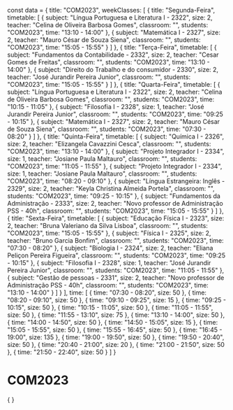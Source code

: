 const data = {
  title: "COM2023",
  weekClasses: [
    {
      title: "Segunda-Feira",
      timetable: [
        {
          subject: "Língua Portuguesa e Literatura I - 2322",
          size: 2,
          teacher: "Celina de Oliveira Barbosa Gomes",
          classroom: "",
          students: "COM2023",
          time: "13:10 - 14:00"
        },
        {
          subject: "Matemática I - 2327",
          size: 2,
          teacher: "Mauro César de Souza Siena",
          classroom: "",
          students: "COM2023",
          time: "15:05 - 15:55"
        }
      ]
    },
    {
      title: "Terça-Feira",
      timetable: [
        {
          subject: "Fundamentos da Contabilidade - 2332",
          size: 2,
          teacher: "Cesar Gomes de Freitas",
          classroom: "",
          students: "COM2023",
          time: "13:10 - 14:00"
        },
        {
          subject: "Direito do Trabalho e do consumidor - 2330",
          size: 2,
          teacher: "José Jurandir Pereira Junior",
          classroom: "",
          students: "COM2023",
          time: "15:05 - 15:55"
        }
      ]
    },
    {
      title: "Quarta-Feira",
      timetable: [
        {
          subject: "Língua Portuguesa e Literatura I - 2322",
          size: 2,
          teacher: "Celina de Oliveira Barbosa Gomes",
          classroom: "",
          students: "COM2023",
          time: "10:15 - 11:05"
        },
        {
          subject: "Filosofia I - 2328",
          size: 1,
          teacher: "José Jurandir Pereira Junior",
          classroom: "",
          students: "COM2023",
          time: "09:25 - 10:15"
        },
        {
          subject: "Matemática I - 2327",
          size: 2,
          teacher: "Mauro César de Souza Siena",
          classroom: "",
          students: "COM2023",
          time: "07:30 - 08:20"
        }
      ]
    },
    {
      title: "Quinta-Feira",
      timetable: [
        {
          subject: "Química I - 2326",
          size: 2,
          teacher: "Elizangela Cavazzini Cesca",
          classroom: "",
          students: "COM2023",
          time: "13:10 - 14:00"
        },
        {
          subject: "Projeto Integrador I - 2334",
          size: 1,
          teacher: "Josiane Paula Maltauro",
          classroom: "",
          students: "COM2023",
          time: "11:05 - 11:55"
        },
        {
          subject: "Projeto Integrador I - 2334",
          size: 1,
          teacher: "Josiane Paula Maltauro",
          classroom: "",
          students: "COM2023",
          time: "08:20 - 09:10"
        },
        {
          subject: "Língua Estrangeira: Inglês - 2329",
          size: 2,
          teacher: "Keyla Christina Almeida Portela",
          classroom: "",
          students: "COM2023",
          time: "09:25 - 10:15"
        },
        {
          subject: "Fundamentos da Administração - 2333",
          size: 2,
          teacher: "Novo professor de Administração PSS - 40h",
          classroom: "",
          students: "COM2023",
          time: "15:05 - 15:55"
        }
      ]
    },
    {
      title: "Sexta-Feira",
      timetable: [
        {
          subject: "Educação Física I - 2323",
          size: 2,
          teacher: "Bruna Valeriano da Silva Lisboa",
          classroom: "",
          students: "COM2023",
          time: "15:05 - 15:55"
        },
        {
          subject: "Física I - 2325",
          size: 2,
          teacher: "Bruno Garcia Bonfim",
          classroom: "",
          students: "COM2023",
          time: "07:30 - 08:20"
        },
        {
          subject: "Biologia I - 2324",
          size: 2,
          teacher: "Eliana Peliçon Pereira Figueira",
          classroom: "",
          students: "COM2023",
          time: "09:25 - 10:15"
        },
        {
          subject: "Filosofia I - 2328",
          size: 1,
          teacher: "José Jurandir Pereira Junior",
          classroom: "",
          students: "COM2023",
          time: "11:05 - 11:55"
        },
        {
          subject: "Gestão de pessoas - 2331",
          size: 2,
          teacher: "Novo professor de Administração PSS - 40h",
          classroom: "",
          students: "COM2023",
          time: "13:10 - 14:00"
        }
      ]
    }
  ],
  time: [
    {
      time: "07:30 - 08:20",
      size: 50
    },
    {
      time: "08:20 - 09:10",
      size: 50
    },
    {
      time: "09:10 - 09:25",
      size: 15
    },
    {
      time: "09:25 - 10:15",
      size: 50
    },
    {
      time: "10:15 - 11:05",
      size: 50
    },
    {
      time: "11:05 - 11:55",
      size: 50
    },
    {
      time: "11:55 - 13:10",
      size: 75
    },
    {
      time: "13:10 - 14:00",
      size: 50
    },
    {
      time: "14:00 - 14:50",
      size: 50
    },
    {
      time: "14:50 - 15:05",
      size: 15
    },
    {
      time: "15:05 - 15:55",
      size: 50
    },
    {
      time: "15:55 - 16:45",
      size: 50
    },
    {
      time: "16:45 - 19:00",
      size: 135
    },
    {
      time: "19:00 - 19:50",
      size: 50
    },
    {
      time: "19:50 - 20:40",
      size: 50
    },
    {
      time: "20:40 - 21:00",
      size: 20
    },
    {
      time: "21:00 - 21:50",
      size: 50
    },
    {
      time: "21:50 - 22:40",
      size: 50
    }
  ]
}

# COM2023

<div>
    {
        <Grid
            title={data.title} 
            weekClasses={data.weekClasses} 
            time={data.time}
        />
    }
</div>